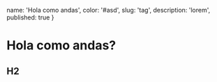 
  name: 'Hola como andas',
  color: '#asd',
  slug: 'tag',
  description: 'lorem',
  published: true
}


# Hola como andas?

## H2